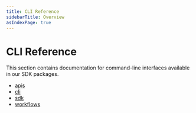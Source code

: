 ```yaml
---
title: CLI Reference
sidebarTitle: Overview
asIndexPage: true
---
```


# CLI Reference

This section contains documentation for command-line interfaces available in our SDK packages.

- [apis](/docs/clis/apis)
- [cli](/docs/clis/cli)
- [sdk](/docs/clis/sdk)
- [workflows](/docs/clis/workflows)
